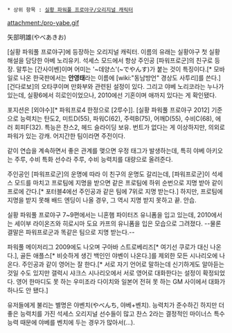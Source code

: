  * 상위 항목 : [[실황 파워풀 프로야구/오리지널 캐릭터]]

attachment:/pro-yabe.gif

矢部明雄(やべあきお)

[실황 파워풀 프로야구]에 등장하는 오리지널 캐릭터. 이름의 유래는 실황야구 첫 실황해설을 담당한 아베 노리유키.
석세스 모드에서 항상 주인공 [파워프로군]의 친구로 등장. 말투는 [간사이벤]이며 어미는 '~데양스'(~でやんす)가 붙는 것이 특징이다.[* 모바일로 나온 한국판에서는 '''안영태'''라는 이름에 [wiki:"동남방언" 경상도 사투리]를 쓴다.]  [건다로보]의 오타쿠이며 만화부와 관련된 설정이 있다. 그리고 야베 노리코라는 누나가 있는데, 실황6에서 히로인이었으나, 2010에선 기혼이며 애까지 있다는 게 확인됐다.

포지션은 [외야수][* 파워프로4 한정으로 [2루수]]. [실황 파워풀 프로야구 2012] 기준으로 능력치는 탄도2, 미트D(55), 파워C(62), 주력B(75), 어깨D(55), 수비C(68), 에러 회피F(32). 특능은 찬스2, 헤드 슬라이딩 보유. 번트가 없다는 게 이상하지만, 의외로 파워가 있는 강캐. 어지간한 팀이라면 주전이다.

같이 연습을 계속하면서 좋은 관계를 맺으면 우정 태그가 발생하는데, 특히 야베 아키오는 주루, 수비 특화 선수라 주루, 수비 능력치를 대량으로 올려준다. 

주인공인 [파워프로군]의 운명에 따라 이 친구의 운명도 갈리는데, [파워프로군]이 석세스 모드를 마치고 프로팀에 지명을 받으면 같은 프로팀에 하위 순번으로 지명 받아 같이 프로에 간다.[* 포터블4에선 주인공과 같은 팀에 7위로 지명 받는다.] 하지만, 프로팀에 지명을 받지 못해 배드 엔딩이 나올 경우, 그 역시 지명 받지 못하고 끝. 안습.

실황 파워풀 프로야구 7~9편에서는 니혼햄 파이터즈 유니폼을 입고 있는데, 2010에서는 세이부 라이온즈와 히로시마 도요 카프의 유니폼을 입은 모습으로 그려졌다. --물론 결말은 파워프로군과 똑같은 팀으로 지명 받는다.--

파워풀 메이저리그 2009에도 나오며 구아바 스트로베리즈[* 여기선 쿠로가 대신 나온다.], 골든 애플스[* 비슷하게 생긴 백인인 야벤이 나온다.]를 제외한 모든 시나리오에 나온다. 주인공과 같이 영어는 잘 한다.[* 서로 자기 언어로 말하는데 신기하게도 알아듣는 것일 수도 있지만 갤럭시 샤크스 시나리오에서 서로 영어로 대화한다는 설정이 확정되었다. 영어 한마디도 못 하는 우미조라 다이치와 일본어 전혀 못 하는 GM 사이에서 대화가 하나도 안 됐다.]

유저들에게 불리는 별명은 야벤치(やべんち, 야베+벤치). 능력치가 준수하긴 하지만 더 좋은 능력치를 가진 석세스 오리지널 선수들이 많고 찬스 2라는 결정적인 마이너스 특수능력 때문에 야베를 벤치에 두는 경우가 많아서(...).
